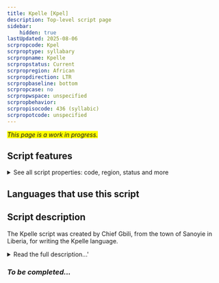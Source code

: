 ```yaml
---
title: Kpelle [Kpel]
description: Top-level script page
sidebar:
    hidden: true
lastUpdated: 2025-08-06
scrpropcode: Kpel
scrproptype: syllabary
scrpropname: Kpelle
scrpropstatus: Current
scrpropregion: African
scrpropdirection: LTR
scrpropbaseline: bottom
scrpropcase: no
scrpropwspace: unspecified
scrpropbehavior: 
scrpropisocode: 436 (syllabic)
scrpropotcode: unspecified
---
```


<span style='background-color:yellow'>_This page is a work in progress._</span>


## Script features

<details>
<summary> See all script properties: code, region, status and more</summary>
<ScriptInfo />
</details>

## Languages that use this script

<WsList script='Kpel' wsMax='5' />

## Script description

The Kpelle script was created by Chief Gbili, from the town of Sanoyie in Liberia, for writing the Kpelle language.

<details><summary>Read the full description...'</summary>_Not yet available._</details>

### _To be completed..._

